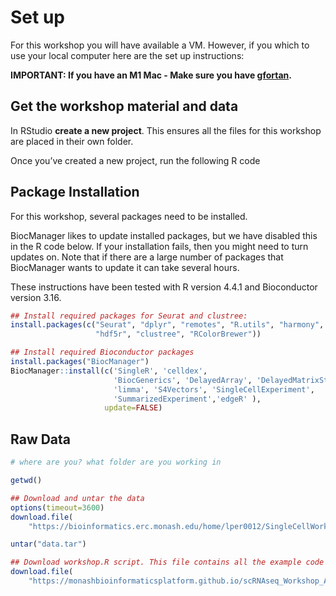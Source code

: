 # Set up

For this workshop you will have available a VM. However, if you which to use your local computer here are the set up instructions:

**IMPORTANT: If you have an M1 Mac - Make sure you have [gfortan](https://mac.r-project.org/tools/).**

## Get the workshop material and data

In RStudio **create a new project**. This ensures all the files for this workshop are placed in their own folder.

Once you've created a new project, run the following R code

## Package Installation
 
For this workshop, several packages need to be installed.

BiocManager likes to update installed packages, but we have disabled this in the R code below. If your installation fails, then you might need to turn updates on. Note that if there are a large number of packages that BiocManager wants to update it can take several hours.

These instructions have been tested with R version 4.4.1 and Bioconductor version 3.16.

```r
## Install required packages for Seurat and clustree:
install.packages(c("Seurat", "dplyr", "remotes", "R.utils", "harmony", 
                   "hdf5r", "clustree", "RColorBrewer"))

## Install required Bioconductor packages
install.packages("BiocManager")
BiocManager::install(c('SingleR', 'celldex',
                       'BiocGenerics', 'DelayedArray', 'DelayedMatrixStats',
                       'limma', 'S4Vectors', 'SingleCellExperiment',
                       'SummarizedExperiment','edgeR' ),
                     update=FALSE)
```

## Raw Data

```r
# where are you? what folder are you working in

getwd()

## Download and untar the data
options(timeout=3600)
download.file(
    "https://bioinformatics.erc.monash.edu/home/lper0012/SingleCellWorkshopData/singlecell_2024/data.tar","data.tar")

untar("data.tar")

## Download workshop.R script. This file contains all the example code for this workshop.
download.file(
    "https://monashbioinformaticsplatform.github.io/scRNAseq_Workshop_ABACBS_2024/workshop.R","workshop.R")
```


